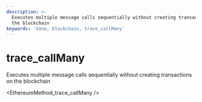 ```yaml
---
description: >-
  Executes multiple message calls sequentially without creating transactions on
  the blockchain
keywords: 'Xone, blockchain, trace_callMany'
---
```

# trace_callMany

Executes multiple message calls sequentially without creating transactions on the blockchain


<EthereumMethod_trace_callMany />

